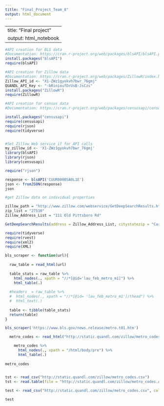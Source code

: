 ```yaml
---
title: "Final_Project_Team_8"
output: html_document
---
```


---
title: "Final project"
output: html_notebook
---

```r
#API creation for BLS data
#Documentation: https://cran.r-project.org/web/packages/blsAPI/blsAPI.pdf
install.packages("blsAPI")
require(blsAPI)

#API creation for Zillow data
#Documentation: https://cran.r-project.org/web/packages/ZillowR/index.html
Zillow_API_id <- "X1-ZWz1gyokvh7bwr_76gmj"
QUANDL_API_Key <- "-bRinioufDrUsB-JsCzs"
install.packages("ZillowR")
require(ZillowR)

#API creation for census data
#Documentation: https://cran.r-project.org/web/packages/censusapi/censusapi.pdf

install.packages("censusapi")
require(censusapi)
require(rjson)
require(tidyverse)

```

```r

```

```r
#Set Zillow Web service if for API calls
my_zillow_id <- 'X1-ZWz1gyokvh7bwr_76gmj'
library(blsAPI)
library(rjson)
library(censusapi)

require("rjson")
```

```r
response <- blsAPI('CUUR0000SA0L1E')
json <- fromJSON(response)
json

```



```r
#get Zillow data on individual properties

zillow_path = "http://www.zillow.com/webservice/GetDeepSearchResults.htm?zws-id="
zip_list = "27510"
Zillow_Address_List = "111 Old Pittsboro Rd"

GetDeepSearchResults(address = Zillow_Address_List, citystatezip = "Carrboro, NC", rentzestimate = FALSE, zws_id = my_zillow_id, url = "http://www.zillow.com/webservice/GetDeepSearchResults.htm")

```

```r
require(tidyverse)
require(rvest)
require(xml2)
require(XML)
```


```r
bls_scraper <- function(url){
  
  raw_table = read_html(url)
  
  table_stats = raw_table %>%
    html_nodes(., xpath = "//*[@id='lau_feb_metro_m1]") %>%
    html_table(.)
  
  #headers  = raw_table %>%
  #  html_nodes(., xpath = "//*[@id= 'lau_feb_metro_m1']/thead") %>%
  #  html_text(.)
  
  table <- tibble(table_stats)
  return(table)
}
```


```r
bls_scraper('https://www.bls.gov/news.release/metro.t01.htm')
```

```r

  metro_codes <- read_html("http://static.quandl.com/zillow/metro_codes.csv") 

    metro_codes %>%
      html_nodes(., xpath = "/html/body/pre") %>%
      html_table(.)
    
metro_codes
    
```

```r



tst <- read_csv("http://static.quandl.com/zillow/metro_codes.csv")
tst <- read.table(file = "http://static.quandl.com/zillow/metro_codes.csv",header = F,sep = "|")

```
```r
test <- read_csv("http://static.quandl.com/zillow/metro_codes.csv", col_names = c("Region", "Code"), sep="|")

test
```



